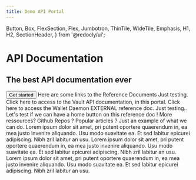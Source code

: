 ```yaml
---
title: Demo API Portal
---
```



  Button,
  Box,
  FlexSection,
  Flex,
  Jumbotron,
  ThinTile,
  WideTile,
  Emphasis,
  H1,
  H2,
  SectionHeader,
} from '@redocly/ui';




<Jumbotron>
  <NavBar location={props.location} standalone={false} />
  <H1>API Documentation</H1>
  <H2>The best API documentation ever</H2>
  <Flex p={20} justifyContent="center">
    <Button inversed transparent large to="developer-portal/index.md">
      Get started
    </Button>
  </Flex>
</Jumbotron>



<Box my={25}>
  <SectionHeader>
    Here are some links to the Reference Documents
  </SectionHeader>
  <FlexSection justifyContent="space-around" flexWrap="wrap">
    <ThinTile to="openapi/vault/reference.page.yaml" icon={icon1test} header="Vault API">
        Just testing. Click here to access to the Vault API documentation, in this portal.
    </ThinTile>
    <ThinTile to="https://horrible-seahorse-97.redoc.ly/" icon={launchFastIcontest} header="Wallet Daemon">
        Click here to access the Wallet Daemon EXTERNAL reference doc. Just testing..
    </ThinTile>
    <ThinTile to="https://weak-owl-77.redoc.ly/" icon={icon3} header="Paul's API">
        Let's test if we can have a home button on this reference doc !
    </ThinTile>
  </FlexSection>
  

  <SectionHeader>
    More ressources? Github Repos ? Popular articles ? 
  </SectionHeader>
  <FlexSection justifyContent="space-around" flexWrap="wrap">
    <WideTile to="developer-portal/index.md" header="Rock">
        Just an example of what we can do.
    </WideTile>
    <WideTile to="developer-portal/index.md" header="Paper">
        Lorem ipsum dolor sit amet, pri putent oportere quaerendum in, ea mea justo invenire
        aliquando. Usu modo suavitate ea. Et sed labitur epicurei adipiscing. Nibh zril labitur
        an usu.
    </WideTile>
    <WideTile to="developer-portal/index.md" header="Scissors">
        Lorem ipsum dolor sit amet, pri putent oportere quaerendum in, ea mea justo invenire
        aliquando. Usu modo suavitate ea. Et sed labitur epicurei adipiscing. Nibh zril labitur
        an usu.
    </WideTile>
    <WideTile to="developer-portal/index.md" header="Go">
        Lorem ipsum dolor sit amet, pri putent oportere quaerendum in, ea mea justo invenire
        aliquando. Usu modo suavitate ea. Et sed labitur epicurei adipiscing. Nibh zril labitur
        an usu.
    </WideTile>
  </FlexSection>
</Box>

